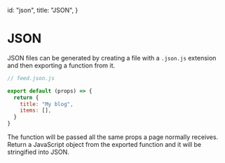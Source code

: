 
  id: "json",
  title: "JSON",
}


# JSON

JSON files can be generated by creating a file with a `.json.js` extension and then exporting a function from it.

```javascript
// feed.json.js

export default (props) => {
  return {
    title: "My blog",
    items: [],
  }
}
```

The function will be passed all the same props a page normally receives. Return a JavaScript object from the exported function and it will be stringified into JSON.

